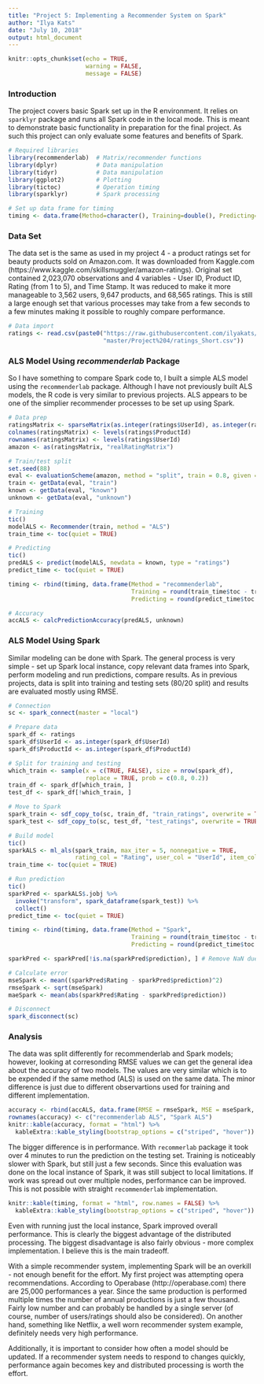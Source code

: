```yaml
---
title: "Project 5: Implementing a Recommender System on Spark"
author: "Ilya Kats"
date: "July 10, 2018"
output: html_document
---
```


```r
knitr::opts_chunk$set(echo = TRUE, 
                      warning = FALSE, 
                      message = FALSE)
```

### Introduction

The project covers basic Spark set up in the R environment. It relies on `sparklyr` package and runs all Spark code in the local mode. This is meant to demonstrate basic functionality in preparation for the final project. As such this project can only evaluate some features and benefits of Spark. 

```r
# Required libraries
library(recommenderlab)  # Matrix/recommender functions
library(dplyr)           # Data manipulation
library(tidyr)           # Data manipulation
library(ggplot2)         # Plotting
library(tictoc)          # Operation timing
library(sparklyr)        # Spark processing

# Set up data frame for timing
timing <- data.frame(Method=character(), Training=double(), Predicting=double())
```

### Data Set

The data set is the same as used in my project 4 - a product ratings set for beauty products sold on Amazon.com. It was downloaded from Kaggle.com (https://www.kaggle.com/skillsmuggler/amazon-ratings). Original set contained 2,023,070 observations and 4 variables - User ID, Product ID, Rating (from 1 to 5), and Time Stamp. It was reduced to make it more manageable to 3,562 users, 9,647 products, and 68,565 ratings. This is still a large enough set that various processes may take from a few seconds to a few minutes making it possible to roughly compare performance.

```r
# Data import
ratings <- read.csv(paste0("https://raw.githubusercontent.com/ilyakats/CUNY-DATA643/",
                           "master/Project%204/ratings_Short.csv"))
```

### ALS Model Using _recommenderlab_ Package

So I have something to compare Spark code to, I built a simple ALS model using the `recommenderlab` package. Although I have not previously built ALS models, the R code is very similar to previous projects. ALS appears to be one of the simplier recommender processes to be set up using Spark.

```r
# Data prep
ratingsMatrix <- sparseMatrix(as.integer(ratings$UserId), as.integer(ratings$ProductId), x = ratings$Rating)
colnames(ratingsMatrix) <- levels(ratings$ProductId)
rownames(ratingsMatrix) <- levels(ratings$UserId)
amazon <- as(ratingsMatrix, "realRatingMatrix")

# Train/test split
set.seed(88)
eval <- evaluationScheme(amazon, method = "split", train = 0.8, given = 5, goodRating = 3)
train <- getData(eval, "train")
known <- getData(eval, "known")
unknown <- getData(eval, "unknown")

# Training
tic()
modelALS <- Recommender(train, method = "ALS")
train_time <- toc(quiet = TRUE)

# Predicting
tic()
predALS <- predict(modelALS, newdata = known, type = "ratings")
predict_time <- toc(quiet = TRUE)

timing <- rbind(timing, data.frame(Method = "recommenderlab", 
                                   Training = round(train_time$toc - train_time$tic, 2), 
                                   Predicting = round(predict_time$toc - predict_time$tic, 2)))

# Accuracy
accALS <- calcPredictionAccuracy(predALS, unknown)
```

### ALS Model Using Spark

Similar modeling can be done with Spark. The general process is very simple - set up Spark local instance, copy relevant data frames into Spark, perform modeling and run predictions, compare results. As in previous projects, data is split into training and testing sets (80/20 split) and results are evaluated mostly using RMSE. 

```r
# Connection
sc <- spark_connect(master = "local")

# Prepare data
spark_df <- ratings
spark_df$UserId <- as.integer(spark_df$UserId)
spark_df$ProductId <- as.integer(spark_df$ProductId)

# Split for training and testing
which_train <- sample(x = c(TRUE, FALSE), size = nrow(spark_df),
                      replace = TRUE, prob = c(0.8, 0.2))
train_df <- spark_df[which_train, ]
test_df <- spark_df[!which_train, ]

# Move to Spark
spark_train <- sdf_copy_to(sc, train_df, "train_ratings", overwrite = TRUE)
spark_test <- sdf_copy_to(sc, test_df, "test_ratings", overwrite = TRUE)

# Build model
tic()
sparkALS <- ml_als(spark_train, max_iter = 5, nonnegative = TRUE, 
                   rating_col = "Rating", user_col = "UserId", item_col = "ProductId")
train_time <- toc(quiet = TRUE)

# Run prediction
tic()
sparkPred <- sparkALS$.jobj %>%
  invoke("transform", spark_dataframe(spark_test)) %>%
  collect()
predict_time <- toc(quiet = TRUE)

timing <- rbind(timing, data.frame(Method = "Spark", 
                                   Training = round(train_time$toc - train_time$tic, 2), 
                                   Predicting = round(predict_time$toc - predict_time$tic, 2)))

sparkPred <- sparkPred[!is.na(sparkPred$prediction), ] # Remove NaN due to data set splitting

# Calculate error
mseSpark <- mean((sparkPred$Rating - sparkPred$prediction)^2)
rmseSpark <- sqrt(mseSpark)
maeSpark <- mean(abs(sparkPred$Rating - sparkPred$prediction))

# Disconnect
spark_disconnect(sc)
```

### Analysis

The data was split differently for recommenderlab and Spark models; however, looking at corresonding RMSE values we can get the general idea about the accuracy of two models. The values are very similar which is to be expended if the same method (ALS) is used on the same data. The minor difference is just due to different observartions used for training and different implementation. 

```r
accuracy <- rbind(accALS, data.frame(RMSE = rmseSpark, MSE = mseSpark, MAE = maeSpark))
rownames(accuracy) <- c("recommenderlab ALS", "Spark ALS")
knitr::kable(accuracy, format = "html") %>%
  kableExtra::kable_styling(bootstrap_options = c("striped", "hover"))
```

The bigger difference is in performance. With `recommerlab` package it took over 4 minutes to run the prediction on the testing set. Training is noticeably slower with Spark, but still just a few seconds. Since this evaluation was done on the local instance of Spark, it was still subject to local limitations. If work was spread out over multiple nodes, performance can be improved. This is not possible with straight `recommenderlab` implementation.

```r
knitr::kable(timing, format = "html", row.names = FALSE) %>%
  kableExtra::kable_styling(bootstrap_options = c("striped", "hover"))
```

Even with running just the local instance, Spark improved overall performance. This is clearly the biggest advantage of the distributed processing. The biggest disadvantage is also fairly obvious - more complex implementation. I believe this is the main tradeoff. 

With a simple recommender system, implementing Spark will be an overkill - not enough benefit for the effort. My first project was attempting opera recommendations. According to Operabase (http://operabase.com) there are 25,000 performances a year. Since the same production is performed multiple times the number of annual productions is just a few thousand. Fairly low number and can probably be handled by a single server (of course, number of users/ratings should also be considered). On another hand, something like Netflix, a well worn recommender system example, definitely needs very high performance. 

Additionally, it is important to consider how often a model should be updated. If a recommender system needs to respond to changes quickly, performance again becomes key and distributed processing is worth the effort. 

